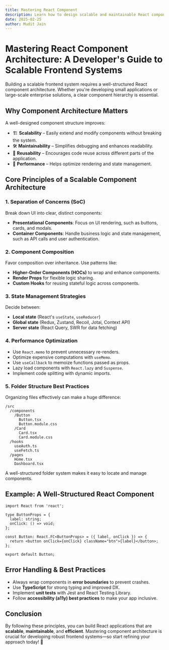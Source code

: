 ```yaml
---
title: Mastering React Component
description: Learn how to design scalable and maintainable React component architectures for enterprise applications.
date: 2025-02-25
author: Mudit Jain
---
```


# Mastering React Component Architecture: A Developer's Guide to Scalable Frontend Systems

Building a scalable frontend system requires a well-structured React component architecture. Whether you're developing small applications or large-scale enterprise solutions, a clear component hierarchy is essential.

## Why Component Architecture Matters

A well-designed component structure improves:
- 🏗 **Scalability** – Easily extend and modify components without breaking the system.
- 🛠 **Maintainability** – Simplifies debugging and enhances readability.
- 🔄 **Reusability** – Encourages code reuse across different parts of the application.
- 🎯 **Performance** – Helps optimize rendering and state management.

## Core Principles of a Scalable Component Architecture

### 1. **Separation of Concerns (SoC)**
Break down UI into clear, distinct components:
- **Presentational Components**: Focus on UI rendering, such as buttons, cards, and modals.
- **Container Components**: Handle business logic and state management, such as API calls and user authentication.

### 2. **Component Composition**
Favor composition over inheritance. Use patterns like:
- **Higher-Order Components (HOCs)** to wrap and enhance components.
- **Render Props** for flexible logic sharing.
- **Custom Hooks** for reusing stateful logic across components.

### 3. **State Management Strategies**
Decide between:
- **Local state** (React's `useState`, `useReducer`)
- **Global state** (Redux, Zustand, Recoil, Jotai, Context API)
- **Server state** (React Query, SWR for data fetching)

### 4. **Performance Optimization**
- Use `React.memo` to prevent unnecessary re-renders.
- Optimize expensive computations with `useMemo`.
- Use `useCallback` to memoize functions passed as props.
- Lazy load components with `React.lazy` and `Suspense`.
- Implement code splitting with dynamic imports.

### 5. **Folder Structure Best Practices**
Organizing files effectively can make a huge difference:
```
/src
  /components
    /Button
      Button.tsx
      Button.module.css
    /Card
      Card.tsx
      Card.module.css
  /hooks
    useAuth.ts
    useFetch.ts
  /pages
    Home.tsx
    Dashboard.tsx
```
A well-structured folder system makes it easy to locate and manage components.

## Example: A Well-Structured React Component

```tsx
import React from 'react';

type ButtonProps = {
  label: string;
  onClick: () => void;
};

const Button: React.FC<ButtonProps> = ({ label, onClick }) => {
  return <button onClick={onClick} className="btn">{label}</button>;
};

export default Button;
```

## Error Handling & Best Practices
- Always wrap components in **error boundaries** to prevent crashes.
- Use **TypeScript** for strong typing and improved DX.
- Implement **unit tests** with Jest and React Testing Library.
- Follow **accessibility (a11y) best practices** to make your app inclusive.

## Conclusion

By following these principles, you can build React applications that are **scalable**, **maintainable**, and **efficient**. Mastering component architecture is crucial for developing robust frontend systems—so start refining your approach today! 🚀